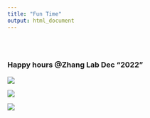 ```yaml
---
title: "Fun Time"
output: html_document
---
```


<style type="text/css">
.title {
  display: none;
}

#getting-started img {
  margin-right: 10px;
}

</style>

<div class="row" style="padding-top: 30px;">
<div class="col-sm-6">


### Happy hours @Zhang Lab Dec "2022" 

![](images/thanks_giving_2022_2.png)

![](images/thanks_giving_2022.png)

![](images/apple_pie_zhang_thanks_giving_2022.png)
</a>
</div>
